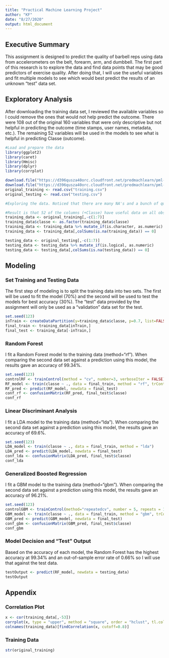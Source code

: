 ```yaml
---
title: "Practical Machine Learning Project"
author: "KF"
date: "8/27/2020"
output: html_document
---
```


## Executive Summary
This assignment is designed to predict the quality of barbell reps using data from accelerometers on the belt, forearm, arm, and dumbbell. The first part of this research is to explore the data and find data points that may be good predictors of exercise quality. After doing that, I will use the useful variables and fit multiple models to see which would best predict the results of an unknown "test" data set.


## Exploratory Analysis
After downloading the training data set, I reviewed the available variables so I could remove the ones that would not help predict the outcome. There were 108 out of the original 160 variables that were only descriptive but not helpful in predicting the outcome (time stamps, user names, metadata, etc.). The remaining 52 variables will be used in the models to see what is helpful in predicting Classe (outcome).
```r
#Load and prepare the data
library(ggplot2)
library(caret)
library(Hmisc)
library(dplyr)
library(corrplot)

download.file("https://d396qusza40orc.cloudfront.net/predmachlearn/pml-training.csv", destfile = "training.csv")
download.file("https://d396qusza40orc.cloudfront.net/predmachlearn/pml-testing.csv", destfile = "testing.csv")
original_training <- read.csv("training.csv")
original_testing <- read.csv("testing.csv")

#Exploring the data. Noticed that there are many NA's and a bunch of quant variables as Character. After converting the quant-CHR variables to numeric, there are a lot that still don't have much data. This is due to the metadata captured by the "New Window" column. I will keep those rows but remove the metadata columns.

#Result is that 52 of the columns (+Classe) have useful data on all observations.
training_data <- original_training[,-c(1:7)]
training_data$classe <- as.factor(training_data$classe)
training_data <- training_data %>% mutate_if(is.character, as.numeric)
training_data <- training_data[,colSums(is.na(training_data)) == 0]

testing_data <- original_testing[,-c(1:7)]
testing_data <- testing_data %>% mutate_if(is.logical, as.numeric)
testing_data <- testing_data[,colSums(is.na(testing_data)) == 0]
```

## Modeling
### Set Training and Testing Data
The first step of modeling is to split the training data into two sets. The first will be used to fit the model (70%) and the second will be used to test the models for best accuracy (30%). The "test" data provided by the assignment will only be used as a "validation" data set for the test.
```r
set.seed(123)
inTrain <- createDataPartition(y=training_data$classe, p=0.7, list=FALSE)
final_train <- training_data[inTrain,]
final_test <- training_data[-inTrain,]
```


### Random Forest
I fit a Random Forest model to the training data (method="rf"). When comparing the second data set against a prediction using this model, the results gave an accuracy of 99.34%. 
```r
set.seed(123)
controlRF <- trainControl(method = "cv", number=3, verboseIter = FALSE)
RF_model <- train(classe ~ ., data = final_train, method = "rf", trControl = controlRF, verbose = FALSE)
RF_pred <- predict(RF_model, newdata = final_test)
conf_rf <- confusionMatrix(RF_pred, final_test$classe)
conf_rf
```

### Linear Discriminant Analysis
I fit a LDA model to the training data (method="lda"). When comparing the second data set against a prediction using this model, the results gave an accuracy of 69.6%.
```r
set.seed(123)
LDA_model <- train(classe ~ ., data = final_train, method = "lda")
LDA_pred <- predict(LDA_model, newdata = final_test)
conf_lda <- confusionMatrix(LDA_pred, final_test$classe)
conf_lda
```

### Generalized Boosted Regression
I fit a GBM model to the training data (method="gbm"). When comparing the second data set against a prediction using this model, the results gave an accuracy of 96.21%.
```r
set.seed(123)
controlGBM <- trainControl(method="repeatedcv", number = 5, repeats = 1)
GBM_model <- train(classe ~ ., data = final_train, method = "gbm", trControl = controlGBM, verbose = FALSE)
GBM_pred <- predict(GBM_model, newdata = final_test)
conf_gbm <- confusionMatrix(GBM_pred, final_test$classe)
conf_gbm
```
### Model Decision and "Test" Output
Based on the accuracy of each model, the Random Forest has the highest accuracy at 99.34% and an out-of-sample error rate of 0.66% so I will use that against the test data.
```r
testOutput <- predict(RF_model, newdata = testing_data)
testOutput
```




## Appendix
### Correlation Plot
```r
x <- cor(training_data[,-53])
corrplot(x, type = "upper", method = "square", order = "hclust", tl.col = "black")
colnames(training_data)[findCorrelation(x, cutoff=0.8)]
```
### Training Data
```r
str(original_training)
```


